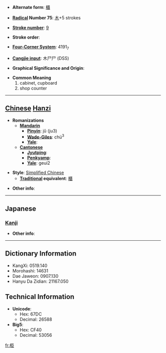 * '''Alternate form''': [[櫃]]

* '''[[Wiktionary:Chinese radical index| Radical]] Number 75''': [[Wiktionary:Chinese radical index 木|木]]+5 strokes

* '''[[Wiktionary:Chinese total strokes index|Stroke number]]''': [[Wiktionary:Chinese total strokes index 9|9]]

* '''Stroke order''': 

* '''[[Wiktionary:Chinese four corner index|Four-Corner System]]''': 4191<sub>7</sub>

* '''[[Wiktionary:Chinese Cangjie index|Cangjie input]]''': 木尸尸 (DSS)

* '''Graphical Significance and Origin''': 

* '''Common Meaning'''
*#cabinet, cupboard
*# shop counter


----

== [[Chinese]] [[Hanzi]] ==

* '''Romanizations'''
** '''[[Mandarin]]'''
*** '''[[Pinyin]]''': jǔ (ju3)
*** '''[[Wade-Giles]]''': chü<sup>3</sup>
*** '''[[Yale]]''': 
** '''[[Cantonese]]'''
*** '''[[Jyutping]]''':
*** '''[[Penkyamp]]''': 
*** '''[[Yale]]''': geui2

* '''Style''': [[Simplified Chinese]] 
** '''[[Traditional Chinese|Traditional]] equivalent''': [[櫃]]

* '''Other info''': 

----

==Japanese==
===[[Kanji]]===
{{kanji|on readings=[[きょ]] (kyo), [[こ]] (ko), [[く]] (ku)
|kun readings=[[あまだれ]] (amadare)
}}

* '''Other info''':  

----

== Dictionary Information ==

* KangXi: 0519.140
* Morohashi: 14631
* Dae Jaweon: 0907.130
* Hanyu Da Zidian: 21167.050

== Technical Information ==

* '''Unicode''':
** Hex: 67DC
** Decimal: 26588
* '''Big5''':
** Hex: CF40
** Decimal: 53056

[[fr:柜]]